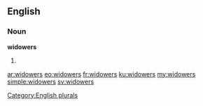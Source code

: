 ==English==

===Noun===
'''widowers'''

# {{plural of|[[widower]]}}

[[Category:English plurals]]

[[ar:widowers]]
[[eo:widowers]]
[[fr:widowers]]
[[ku:widowers]]
[[my:widowers]]
[[simple:widowers]]
[[sv:widowers]]